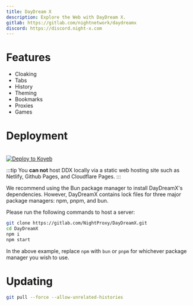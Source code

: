 ```yaml
---
title: DayDream X
description: Explore the Web with DayDream X.
gitlab: https://gitlab.com/nightnetwork/daydreamx
discord: https://discord.night-x.com
---
```


# Features

- Cloaking
- Tabs
- History
- Theming
- Bookmarks
- Proxies
- Games

# Deployment

<br />

<a target="_blank" href="https://app.koyeb.com/deploy?type=git&repository=gitlab.com/NightProxy/DayDreamX">
  <img alt="Deploy to Koyeb" src="https://binbashbanana.github.io/deploy-buttons/buttons/remade/koyeb.svg" />
</a>

<br />

:::tip
You **can not** host DDX locally via a static web hosting site such as Netlify, Github Pages, and Cloudflare Pages.
:::

We recommend using the Bun package manager to install DayDreamX's dependencies. However, DayDreamX contains lock files for three major package managers: npm, pnpm, and bun.

Please run the following commands to host a server:

```sh
git clone https://gitlab.com/NightProxy/DayDreamX.git
cd DayDreamX
npm i
npm start
```

In the above example, replace `npm` with `bun` or `pnpm` for whichever package manager you wish to use.

# Updating

```sh
git pull --force --allow-unrelated-histories
```
